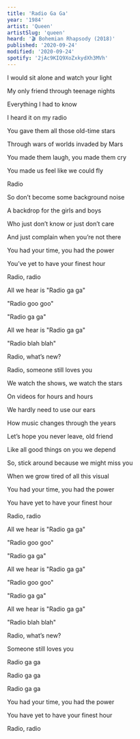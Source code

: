```yaml
---
title: 'Radio Ga Ga'
year: '1984'
artist: 'Queen'
artistSlug: 'queen'
heard: '🎬 Bohemian Rhapsody (2018)'
published: '2020-09-24'
modified: '2020-09-24'
spotify: '2jAc9KIQ9XoZxkydXh3MVh'
---
```


<LyricSection>

I would sit alone and watch your light

My only friend through teenage nights

Everything I had to know

I heard it on my radio

</LyricSection>

<LyricSection>

You gave them all those old-time stars

Through wars of worlds invaded by Mars

You made them laugh, you made them cry

You made us feel like we could fly

</LyricSection>

<LyricSection>

Radio

</LyricSection>

<LyricSection>

So don&rsquo;t become some background noise

A backdrop for the girls and boys

Who just don&rsquo;t know or just don&rsquo;t care

And just complain when you&rsquo;re not there

</LyricSection>

<LyricSection>

You had your time, you had the power

You&rsquo;ve yet to have your finest hour

Radio, radio

</LyricSection>

<LyricSection>

All we hear is "Radio ga ga"

"Radio goo goo"

"Radio ga ga"

All we hear is "Radio ga ga"

"Radio blah blah"

Radio, what&rsquo;s new?

Radio, someone still loves you

</LyricSection>

<LyricSection>

We watch the shows, we watch the stars

On videos for hours and hours

We hardly need to use our ears

How music changes through the years

</LyricSection>

<LyricSection>

Let&rsquo;s hope you never leave, old friend

Like all good things on you we depend

So, stick around because we might miss you

When we grow tired of all this visual

</LyricSection>

<LyricSection>

You had your time, you had the power

You have yet to have your finest hour

Radio, radio

</LyricSection>

<LyricSection>

All we hear is "Radio ga ga"

"Radio goo goo"

"Radio ga ga"

All we hear is "Radio ga ga"

"Radio goo goo"

"Radio ga ga"

</LyricSection>

<LyricSection>

All we hear is "Radio ga ga"

"Radio blah blah"

Radio, what&rsquo;s new?

Someone still loves you

</LyricSection>

<LyricSection>

Radio ga ga

Radio ga ga

Radio ga ga

</LyricSection>

<LyricSection>

You had your time, you had the power

You have yet to have your finest hour

Radio, radio

</LyricSection>
